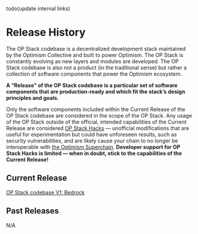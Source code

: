 todo(update internal links)

# Release History

The OP Stack codebase is a decentralized development stack maintained by the Optimism Collective and built to power Optimism. 
The OP Stack is constantly evolving as new layers and modules are developed. The OP Stack codebase is also not a product (in the traditional sense) but rather a collection of software components that power the Optimism ecosystem.

**A “Release” of the OP Stack codebase is a particular set of software components that are production-ready and which fit the stack’s design principles and goals.**

Only the software components included within the Current Release of the OP Stack codebase are considered in the scope of the OP Stack. Any usage of the OP Stack outside of the official, intended capabilities of the Current Release are considered [OP Stack Hacks](../build/hacks.md) — unofficial modifications that are useful for experimentation but could have unforeseen results, such as security vulnerabilities, and are likely cause your chain to no longer be interoperable with [the Optimism Superchain](https://app.optimism.io/superchain/). **Developer support for OP Stack Hacks is limited — when in doubt, stick to the capabilities of the Current Release!**

## Current Release

[OP Stack codebase V1: Bedrock](./bedrock/)

## Past Releases

N/A
